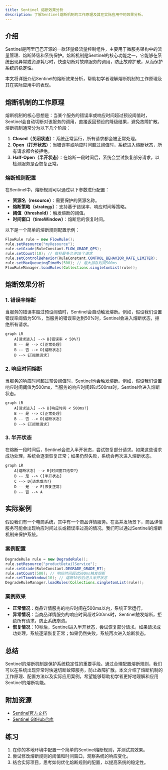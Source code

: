 ```yaml
---
title: Sentinel 熔断效果分析
description: 了解Sentinel熔断机制的工作原理及其在实际应用中的效果分析。
---
```


## 介绍

Sentinel是阿里巴巴开源的一款轻量级流量控制组件，主要用于微服务架构中的流量管理、熔断降级和系统保护。熔断机制是Sentinel的核心功能之一，它能够在系统出现异常或资源耗尽时，快速切断对故障服务的调用，防止故障扩散，从而保护系统的稳定性。

本文将详细介绍Sentinel的熔断效果分析，帮助初学者理解熔断机制的工作原理及其在实际应用中的表现。

## 熔断机制的工作原理

熔断机制的核心思想是：当某个服务的错误率或响应时间超过预设阈值时，Sentinel会自动切断对该服务的调用，直接返回预设的降级结果，避免故障扩散。熔断机制通常分为以下几个阶段：

1. **Closed（关闭状态）**：系统正常运行，所有请求都会被正常处理。
2. **Open（打开状态）**：当错误率或响应时间超过阈值时，系统进入熔断状态，所有请求都会被拒绝。
3. **Half-Open（半开状态）**：在熔断一段时间后，系统会尝试恢复部分请求，以检测服务是否恢复正常。

### 熔断规则配置

在Sentinel中，熔断规则可以通过以下参数进行配置：

- **资源名（resource）**：需要保护的资源名称。
- **熔断策略（strategy）**：支持基于错误率、响应时间等策略。
- **阈值（threshold）**：触发熔断的阈值。
- **时间窗口（timeWindow）**：熔断后的恢复时间。

以下是一个简单的熔断规则配置示例：

```java
FlowRule rule = new FlowRule();
rule.setResource("myResource");
rule.setGrade(RuleConstant.FLOW_GRADE_QPS);
rule.setCount(10); // 每秒最多允许10个请求
rule.setControlBehavior(RuleConstant.CONTROL_BEHAVIOR_RATE_LIMITER);
rule.setMaxQueueingTimeMs(500); // 最大排队时间500ms
FlowRuleManager.loadRules(Collections.singletonList(rule));
```

## 熔断效果分析

### 1. 错误率熔断

当服务的错误率超过预设阈值时，Sentinel会自动触发熔断。例如，假设我们设置错误率阈值为50%，当服务的错误率达到50%时，Sentinel会进入熔断状态，拒绝所有请求。

```mermaid
graph LR
    A[请求进入] --> B{错误率 < 50%?}
    B -- 是 --> C[正常处理]
    B -- 否 --> D[熔断状态]
    D --> E[拒绝请求]
```

### 2. 响应时间熔断

当服务的响应时间超过预设阈值时，Sentinel也会触发熔断。例如，假设我们设置响应时间阈值为500ms，当服务的响应时间超过500ms时，Sentinel会进入熔断状态。

```mermaid
graph LR
    A[请求进入] --> B{响应时间 < 500ms?}
    B -- 是 --> C[正常处理]
    B -- 否 --> D[熔断状态]
    D --> E[拒绝请求]
```

### 3. 半开状态

在熔断一段时间后，Sentinel会进入半开状态，尝试恢复部分请求。如果这些请求成功处理，系统会逐渐恢复正常；如果仍然失败，系统会再次进入熔断状态。

```mermaid
graph LR
    A[熔断状态] --> B{时间窗口结束?}
    B -- 是 --> C[半开状态]
    C --> D{请求成功?}
    D -- 是 --> E[恢复正常]
    D -- 否 --> A
```

## 实际案例

假设我们有一个电商系统，其中有一个商品详情服务。在高并发场景下，商品详情服务可能会出现响应时间过长或错误率过高的情况。我们可以通过Sentinel的熔断机制来保护系统。

### 案例配置

```java
DegradeRule rule = new DegradeRule();
rule.setResource("productDetailService");
rule.setGrade(RuleConstant.DEGRADE_GRADE_RT);
rule.setCount(500); // 响应时间超过500ms触发熔断
rule.setTimeWindow(10); // 熔断10秒后进入半开状态
DegradeRuleManager.loadRules(Collections.singletonList(rule));
```

### 案例效果

- **正常情况**：商品详情服务的响应时间在500ms以内，系统正常运行。
- **异常情况**：当商品详情服务的响应时间超过500ms时，Sentinel触发熔断，拒绝所有请求，防止系统崩溃。
- **恢复情况**：10秒后，Sentinel进入半开状态，尝试恢复部分请求。如果请求成功处理，系统逐渐恢复正常；如果仍然失败，系统再次进入熔断状态。

## 总结

Sentinel的熔断机制是保护系统稳定性的重要手段。通过合理配置熔断规则，我们可以在系统出现异常时快速切断故障服务，防止故障扩散。本文介绍了熔断机制的工作原理、配置方法以及实际应用案例，希望能够帮助初学者更好地理解和应用Sentinel的熔断功能。

## 附加资源

- [Sentinel官方文档](https://sentinelguard.io/zh-cn/docs/introduction.html)
- [Sentinel GitHub仓库](https://github.com/alibaba/Sentinel)

## 练习

1. 在你的本地环境中配置一个简单的Sentinel熔断规则，并测试其效果。
2. 尝试修改熔断规则的阈值和时间窗口，观察系统的响应变化。
3. 结合实际项目，思考如何优化熔断规则的配置，以提高系统的稳定性。